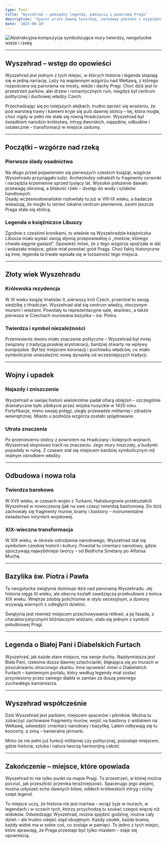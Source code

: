 ```yaml
---
type: Post
title: "Wyszehrad – pomiędzy legendą, pamięcią i panoramą Pragi"
description: "Spacer przez dawną twierdzę, narodowy panteon i najpiękniejsze widoki na Wełtawę."
date: '2025-08-10'
---
```



![Abstrakcyjna kompozycja symbolizująca mury twierdzy, neogotyckie wieże i rzekę](/images/wyszehrad-praga.png "Legenda i pamięć na wzgórzu nad Wełtawą")


***

## Wyszehrad – wstęp do opowieści
Wyszehrad jest jednym z tych miejsc, w których historia i legenda stapiają się w jedną narrację. Leży na wapiennym wzgórzu nad Wełtawą, z którego rozpościera się panorama na mosty, wieże i dachy Pragi. Choć dziś jest to przestrzeń parków, alei drzew i romantycznych ruin, niegdyś był centrum politycznej i duchowej władzy Czech.

Przechadzając się po tutejszych alejkach, trudno oprzeć się wrażeniu, że pod warstwą trawy i kamieni kryje się puls dawnej stolicy – tej, która mogła, choć nigdy w pełni nie stała się równą Hradczanom. Wyszehrad był świadkiem narodzin królestwa, intryg dworskich, najazdów, odbudów i ostatecznie – transformacji w miejsce zadumy.

***

## Początki – wzgórze nad rzeką
### Pierwsze ślady osadnictwa
Na długo przed pojawieniem się pierwszych czeskich książąt, wzgórze Wyszehradu przyciągało ludzi. Archeolodzy odnaleźli tu fragmenty ceramiki i narzędzia krzemienne sprzed tysięcy lat. Wysokie położenie dawało przewagę obronną, a bliskość rzeki – dostęp do wody i szlaków handlowych.  
Osady wczesnosłowiańskie rozkwitały tu już w VIII–IX wieku, a badacze wskazują, że mogło tu istnieć lokalne centrum plemienne, zanim jeszcze Praga stała się stolicą.

### Legenda o księżniczce Libuszy
Zgodnie z czeskimi kronikami, to właśnie na Wyszehradzie księżniczka Libusza miała wydać swoją słynną przepowiednię o „mieście, którego chwała sięgnie gwiazd”. Opowieść mówi, że z tego wzgórza spojrzała w dal i wskazała miejsce, gdzie miał powstać gród Praga. Choć fakty historyczne są inne, legenda ta trwale wpisała się w tożsamość tego miejsca.

***

## Złoty wiek Wyszehradu
### Królewska rezydencja
W XI wieku książę Vratislav II, pierwszy król Czech, przeniósł tu swoją siedzibę z Hradczan. Wyszehrad stał się centrum władzy, otoczonym murami i wieżami. Powstały tu reprezentacyjne sale, skarbiec, a także pierwsza w Czechach murowana bazylika – św. Piotra.

### Twierdza i symbol niezależności
Przeniesienie dworu miało znaczenie polityczne – Wyszehrad był mniej związany z tradycją praskiej arystokracji, bardziej otwarty na wpływy europejskie. Był też miejscem koronacji i pochówku władców, co miało symbolicznie uniezależnić nową dynastię od wcześniejszych tradycji.

***

## Wojny i upadek
### Najazdy i zniszczenia
Wyszehrad w swojej historii wielokrotnie padał ofiarą oblężeń – szczególnie dramatyczne było zdobycie przez wojska husyckie w 1420 roku. Fortyfikacje, mimo swojej potęgi, uległy przewadze militarnej i zdradzie wewnętrznej. Miasto u podnóża wzgórza zostało splądrowane.

### Utrata znaczenia
Po przeniesieniu stolicy z powrotem na Hradczany i kolejnych wojnach, Wyszehrad stopniowo tracił na znaczeniu. Jego mury niszczały, a budynki popadały w ruinę. Z czasem stał się miejscem bardziej symbolicznym niż realnym ośrodkiem władzy.

***

## Odbudowa i nowa rola
### Twierdza barokowa
W XVII wieku, w czasach wojen z Turkami, Habsburgowie przekształcili Wyszehrad w nowoczesną (jak na owe czasy) twierdzę bastionową. Do dziś zachowały się fragmenty murów, bramy i bastiony – monumentalne świadectwo inżynierii wojskowej.

### XIX-wieczna transformacja
W XIX wieku, w okresie odrodzenia narodowego, Wyszehrad stał się symbolem czeskiej historii i kultury. Powstał tu cmentarz narodowy, gdzie spoczywają najwybitniejsi twórcy – od Bedřicha Smetany po Alfonsa Muchę.

***

## Bazylika św. Piotra i Pawła
Ta neogotycka świątynia dominuje dziś nad panoramą Wyszehradu. Jej historia sięga XI wieku, ale obecny kształt zawdzięcza przebudowie z końca XIX wieku. Wnętrze zdobią polichromie w stylu secesyjnym, a dzwony wzywają wiernych z odległych dzielnic.

Świątynia jest również miejscem przechowywania relikwii, a jej fasada, z charakterystycznymi bliźniaczymi wieżami, stała się jednym z symboli południowej Pragi.

***

## Legenda o Białej Pani i Diabelskich Furtach
Wyszehrad, jak każde stare miejsce, ma swoje duchy. Najsłynniejsza jest Biała Pani, rzekoma dusza dawnej szlachcianki, błąkająca się po murach w poszukiwaniu utraconego skarbu. Inna opowieść mówi o Diabelskich Furtach – kamiennym portalu, który według legendy miał zostać przyniesiony przez samego diabła w zamian za duszę pewnego zuchwałego kamieniarza.

***

## Wyszehrad współcześnie
Dziś Wyszehrad jest parkiem, miejscem spacerów i pikników. Można tu zobaczyć zachowane fragmenty murów, wejść na bastiony z widokiem na Wełtawę, odwiedzić cmentarz narodowy i bazylikę. Latem odbywają się tu koncerty, a zimą – kameralne jarmarki.

Mimo że nie pełni już funkcji militarnej czy politycznej, pozostaje miejscem, gdzie historia, sztuka i natura tworzą harmonijną całość.

***

## Zakończenie – miejsce, które opowiada
Wyszehrad to nie tylko punkt na mapie Pragi. To przestrzeń, w której można poczuć, jak przeszłość przenika teraźniejszość. Spacerując jego alejami, można usłyszeć echo dawnych bitew, oddech królewskich intryg i cichy szept legend.

To miejsce uczy, że historia nie jest martwa – wciąż żyje w murach, w legendach i w oczach tych, którzy przychodzą tu szukać czegoś więcej niż widoków.
Odwiedzając Wyszehrad, można spędzić godzinę, można cały dzień – ale trudno odejść stąd obojętnym. Każdy zaułek, każda brama, każdy widok ma w sobie coś, co zostaje w pamięci. To jedno z tych miejsc, które sprawiają, że Praga przestaje być tylko miastem – staje się opowieścią.
